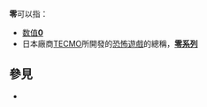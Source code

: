 {{维基词典|零}}
'''零'''可以指：
*[[数值|数值]]'''[[0|0]]'''
*日本廠商[[TECMO|TECMO]]所開發的[[恐怖遊戲|恐怖遊戲]]的總稱，'''[[零系列|零系列]]'''

== 參見 ==
* {{Lookfrom|零}}

{{disambig|L|cat=一字消歧義}}